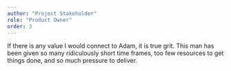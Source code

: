 ```yaml
---
author: "Project Stakeholder"
role: "Product Owner"
order: 3
---
```


If there is any value I would connect to Adam, it is true grit. This man has been given so many ridiculously short time frames, too few resources to get things done, and so much pressure to deliver.
